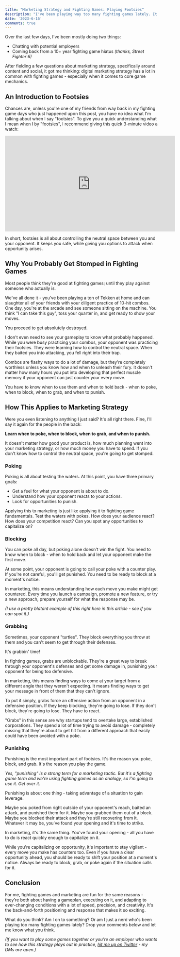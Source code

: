 ```yaml
---
title: "Marketing Strategy and Fighting Games: Playing Footsies"
description: "I've been playing way too many fighting games lately. It got me thinking - digital marketing and fighting games might have some things in common."
date: '2023-6-16'
comments: true
---
```


Over the last few days, I've been mostly doing two things:

- Chatting with potential employers
- Coming back from a 10+ year fighting game hiatus *(thanks, Street Fighter 6)*

After fielding a few questions about marketing strategy, specifically around content and social, it got me thinking: digital marketing strategy has a lot in common with fighting games - especially when it comes to core game mechanics.

## An Introduction to Footsies

Chances are, unless you're one of my friends from way back in my fighting game days who just happened upon this post, you have no idea what I'm talking about when I say "footsies". To give you a quick understanding what I mean when I by "footsies", I recommend giving this quick 3-minute video a watch:

<iframe width="560" height="315" src="https://www.youtube.com/embed/96MKkqOlpKs" title="YouTube video player" frameborder="0" allow="accelerometer; autoplay; clipboard-write; encrypted-media; gyroscope; picture-in-picture; web-share" allowfullscreen></iframe>

In short, footsies is all about controlling the neutral space between you and your opponent. It keeps you safe, while giving you options to attack when opportunity arises.

## Why You Probably Get Stomped in Fighting Games

Most people think they're good at fighting games; until they play against someone who actually is.

We've all done it - you've been playing a ton of Tekken at home and can slaughter all of your friends with your diligent practice of 10-hit combos. One day, you're at the arcade and see someone sitting on the machine. You think "I can take this guy", toss your quarter in, and get ready to show your moves.

You proceed to get absolutely destroyed.

I don't even need to see your gameplay to know what probably happened. While you were busy practicing your combos, your opponent was practicing their footsies. They were learning how to control the neutral space. When they baited you into attacking, you fell right into their trap.

Combos are flashy ways to do a lot of damage, but they're completely worthless unless you know how and when to unleash their fury. It doesn't matter how many hours you put into developing that perfect muscle memory if your opponent can just counter your every move.

You have to know when to use them and when to hold back - when to poke, when to block, when to grab, and when to punish.

## How This Applies to Marketing Strategy

Were you even listening to anything I just said? It's all right there. Fine, I'll say it again for the people in the back:

**Learn when to poke, when to block, when to grab, and when to punish.**

It doesn't matter how good your product is, how much planning went into your marketing strategy, or how much money you have to spend. If you don't know how to control the neutral space, you're going to get stomped.

### Poking

Poking is all about testing the waters. At this point, you have three primary goals:

- Get a feel for what your opponent is about to do.
- Understand how your opponent reacts to your actions.
- Look for opportunities to punish.

Applying this to marketing is just like applying it to fighting game fundamentals. Test the waters with pokes. How does your audience react? How does your competition react? Can you spot any opportunities to capitalize on?

### Blocking

You can poke all day, but poking alone doesn't win the fight. You need to know when to block - when to hold back and let your opponent make the first move.

At some point, your opponent is going to call your poke with a counter play. If you're not careful, you'll get punished. You need to be ready to block at a moment's notice.

In marketing, this means understanding how each move you make might get countered. Every time you launch a campaign, promote a new feature, or try a new approach, prepare yourself for what the response may be.

*(I use a pretty blatant example of this right here in this article - see if you can spot it.)*

### Grabbing

Sometimes, your opponent "turtles". They block everything you throw at them and you can't seem to get through their defenses.

It's grabbin' time!

In fighting games, grabs are unblockable. They're a great way to break through your opponent's defenses and get some damage in, punishing your opponent for being too defensive.

In marketing, this means finding ways to come at your target from a different angle that they weren't expecting. It means finding ways to get your message in front of them that they can't ignore.

To put it simply, grabs force an offensive action from an opponent in a defensive position. If they keep blocking, they're going to lose. If they don't block, they're going to lose. They have to react.

"Grabs" in this sense are why startups tend to overtake large, established corporations. They spend a lot of time trying to avoid damage - completely missing that they're about to get hit from a different approach that easily could have been avoided with a poke.

### Punishing

Punishing is the most important part of footsies. It's the reason you poke, block, and grab. It's the reason you play the game.

*Yes, "punishing" is a strong term for a marketing tactic. But it's a fighting game term and we're using fighting games as an analogy, so I'm going to use it. Get over it.*

Punishing is about one thing - taking advantage of a situation to gain leverage.

Maybe you poked from right outside of your opponent's reach, baited an attack, and punished them for it. Maybe you grabbed them out of a block. Maybe you blocked their attack and they're still recovering from it. Whatever it may be, you've found your opening and it's time to strike.

In marketing, it's the same thing. You've found your opening - all you have to do is react quickly enough to capitalize on it.

While you're capitalizing on opportunity, it's important to stay vigilant - every move you make has counters too. Even if you have a clear opportunity ahead, you should be ready to shift your position at a moment's notice. Always be ready to block, grab, or poke again if the situation calls for it.

## Conclusion

For me, fighting games and marketing are fun for the same reasons - they're both about having a gameplan, executing on it, and adapting to ever-changing conditions with a lot of speed, precision, and creativity. It's the back-and-forth positioning and response that makes it so exciting.

What do you think? Am I on to something? Or am I just a nerd who's been playing too many fighting games lately? Drop your comments below and let me know what you think.

*(If you want to play some games together or you're an employer who wants to see how this strategy plays out in practice, [hit me up on Twitter](https://twitter.com/TheJeffMatson) - my DMs are open.)*